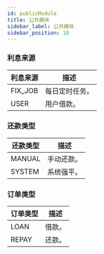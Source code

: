 ```yaml
---
id: publicModule
title: 公共模块
sidebar_label: 公共模块
sidebar_position: 10
---
```


### 利息来源

| 利息来源        | 描述           |
| --------------- | -------------- |
| FIX_JOB         | 每日定时任务。 |
| USER            | 用户借款。     |

### 还款类型

| 还款类型   | 描述           |
| ---------- | -------------- |
| MANUAL     | 手动还款。     |
| SYSTEM     | 系统强平。     |

### 订单类型

| 订单类型   | 描述   |
| ---------- | ------ |
| LOAN       | 借款。 |
| REPAY      | 还款。 |